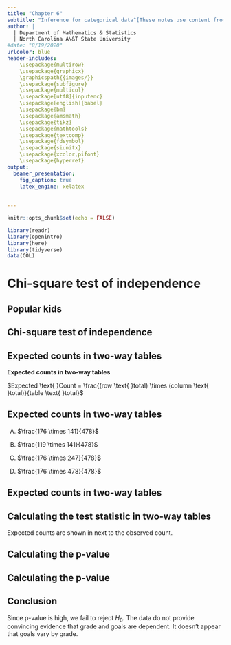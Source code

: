 ```yaml
---
title: "Chapter 6"
subtitle: "Inference for categorical data^[These notes use content from OpenIntro Statistics Slides by Mine Cetinkaya-Rundel.]"
author: |
  | Department of Mathematics & Statistics
  | North Carolina A\&T State University
#date: "8/19/2020"
urlcolor: blue
header-includes:
    \usepackage{multirow}
    \usepackage{graphicx}
    \graphicspath{{images/}}
    \usepackage{subfigure}
    \usepackage{multicol}
    \usepackage[utf8]{inputenc}
    \usepackage[english]{babel}
    \usepackage{bm}
    \usepackage{amsmath}
    \usepackage{tikz}
    \usepackage{mathtools}
    \usepackage{textcomp}
    \usepackage{fdsymbol}
    \usepackage{siunitx}
    \usepackage{xcolor,pifont}
    \usepackage{hyperref}
output: 
  beamer_presentation:
    fig_caption: true
    latex_engine: xelatex
    
    
---
```

```r
knitr::opts_chunk$set(echo = FALSE)
```

```r
library(readr)
library(openintro)
library(here)
library(tidyverse)
data(COL)
```


# Chi-square test of independence

## Popular kids

\alert{In the dataset \texttt{popular}, students in grades 4-6 were asked whether good grades, athletic ability, or popularity was most important to them. A two-way table separating the students by grade and by choice of most important factor is shown below. Do these data provide evidence to suggest that goals vary by grade?}

\begin{multicols}{2}

\begin{table}[]
\begin{tabular}{rrrr}
\hline
    & Grades & Popular & Sports \\ \hline
$4^{th}$ & 63     & 31      & 25     \\
$5^{th}$ & 88     & 55      & 33     \\
$6^{th}$ & 96     & 55      & 32     \\ \hline
\end{tabular}
\end{table}

\columnbreak

\includegraphics[width=1\columnwidth]{popular_mosaic.pdf}

\end{multicols}


## Chi-square test of independence

\begin{itemize}
\item The hypotheses are:
\begin{itemize}
\item[$H_0$:] Grade and goals are independent. Goals do not vary by grade.
\item[$H_A$:] Grade and goals are dependent. Goals vary by grade.
\end{itemize}

\pause

\item The test statistic is calculated as
\[ \chi^2_{df} = \sum_{i = 1}^{k} \frac{(O - E)^2}{E} \quad \text{ where } \quad df = (R - 1) \times (C - 1), \]
where $k$ is the number of cells, $R$ is the number of rows, and $C$ is the number of columns.

\noindent\rule{4cm}{0.4pt}

\alert{Note:} We calculate $df$ differently for one-way and two-way tables.

\pause

\item The p-value is the area under the $\chi^2_{df}$ curve, above the calculated test statistic.

\end{itemize}


## Expected counts in two-way tables

**Expected counts in two-way tables**

$Expected \text{ }Count = \frac{(row \text{ }total) \times (column \text{ }total)}{table \text{ }total}$

\pause

\begin{table}[]
\begin{tabular}{rrrr|r}
\hline
    & Grades & Popular & Sports & Total\\ \hline
$4^{th}$ & \textcolor{red}{63}     & \textcolor{blue}{31}      & 25 & 119    \\
$5^{th}$ & 88     & 55      & 33 & 176     \\
$6^{th}$ & 96     & 55      & 32 & 183     \\ \hline
Total	& 247	& 141	& 90	& 478 \\
\end{tabular}
\end{table}


\pause

\textcolor{red}{$E_{row~1, col~1} = \frac{119 \times 247}{478} = 61$}

\pause

\textcolor{blue}{$E_{row~1, col~2} = \frac{119 \times 141}{478} = 35$}

## Expected counts in two-way tables

\alert{What is the expected count for the highlighted cell?}

\begin{table}[]
\begin{tabular}{rrrr|r}
\hline
    & Grades & Popular & Sports & Total\\ \hline
$4^{th}$ & 63     & 31      & 25 & 119    \\
$5^{th}$ & 88     & \textcolor{red}{55}      & 33 & 176     \\
$6^{th}$ & 96     & 55      & 32 & 183     \\ \hline
Total	& 247	& 141	& 90	& 478 \\
\end{tabular}
\end{table}

A) $\frac{176 \times 141}{478}$

B) $\frac{119 \times 141}{478}$

C) $\frac{176 \times 247}{478}$

D) $\frac{176 \times 478}{478}$

## Expected counts in two-way tables

\alert{What is the expected count for the highlighted cell?}

\begin{table}[]
\begin{tabular}{rrrr|r}
\hline
    & Grades & Popular & Sports & Total\\ \hline
$4^{th}$ & 63     & 31      & 25 & 119    \\
$5^{th}$ & 88     & \textcolor{red}{55}      & 33 & 176     \\
$6^{th}$ & 96     & 55      & 32 & 183     \\ \hline
Total	& 247	& 141	& 90	& 478 \\
\end{tabular}
\end{table}

\begin{multicols}{2}

A) \textcolor{red}{$\frac{176 \times 141}{478}$}

B) $\frac{119 \times 141}{478}$

C) $\frac{176 \times 247}{478}$

D) $\frac{176 \times 478}{478}$

\columnbreak

\large\alert{\rightarrow 52}

\normalsize\alert{more than expected \# of 5th graders have a goal of being popular}

\end{multicols}


## Calculating the test statistic in two-way tables

Expected counts are shown in \textcolor{blue}{blue} next to the observed count.

\begin{center}
\begin{tabular}{rrrr|r}
  \hline
 & Grades & Popular & Sports	& Total \\ 
  \hline
$4^{th}$ 	&  63 \textcolor{blue}{61} &  31 \textcolor{blue}{35} &  25 \textcolor{blue}{23}	&119 \\ 
$5^{th}$ 	&  88 \textcolor{blue}{91} &  55 \textcolor{blue}{52} &  33 \textcolor{blue}{33}	& 176 \\ 
$6^{th}$	&  96 \textcolor{blue}{95} &  55 \textcolor{blue}{54} &  32 \textcolor{blue}{34}	& 183 \\ 
   \hline
Total	& 247	& 141	& 90	& 478 \\
\end{tabular}
\end{center}

\vspace{0.5cm}

\pause

\begin{eqnarray*} 
\chi^2 &=& \sum \frac{(63 - 61)^2}{61} + \frac{(31 - 35)^2}{35} + \cdots + \frac{(32 - 34)^2}{34} = 1.3121 \\
\pause
df &=& (R - 1) \times (C - 1) = (3 - 1) \times (3 - 1) = 2 \times 2 = 4 
\end{eqnarray*}


## Calculating the p-value

\alert{Which of the following is the correct p-value for this hypothesis test?}

\centering{\textcolor{red}{$\chi^2=1.3121 \qquad df = 4$}}

\begin{multicols}{2}

```r
chiTail <- function(df, U, showdf = TRUE, axes = TRUE){
	par(mar=c(2, 1, 1, 1), mgp=c(2.1, 0.8, 0), las=1)
	
	sd <- sqrt(2*df)
	xmax <- max(df + 4.000102*sd,U+2)
	x <- seq(0, xmax, 0.05)
	y <- dchisq(x, df)
	plot(x, y, type='l', axes=FALSE)

	if(axes == TRUE){
		abline(h=0)
		axis(1, at=c(0,U,xmax+3), label = c(0,U,NA), cex.axis = 3)		
	}
	if(axes == FALSE){
		lines(c(0,xmax), c(0,0))
	}
	
	if(showdf == TRUE){
		text(x = 0.8*xmax, y = 0.5*max(y), paste("df =",df), cex = 3)	
	}	
	
	these <- which(x > U)
	X <- x[c(these[1], these, rev(these)[1])]
	Y <- c(0, y[these], 0)
	polygon(X, Y, col='#569BBD')
}

chiTail(df = 4, U = 1.3121)
axis(1, at = 2.5, label = "1.3121", tick = FALSE, cex.axis = 3)
```

\columnbreak

\raggedright
A) More than 0.3

B) Between 0.3 and 0.2

C) Between 0.2 and 0.1

D) Between 0.1 and 0.05

E) Less than 0.001

\end{multicols}


## Calculating the p-value

\alert{Which of the following is the correct p-value for this hypothesis test?}

\centering{\textcolor{red}{$\chi^2=1.3121 \qquad df = 4$}}

\begin{multicols}{2}

```r
chiTail(df = 4, U = 1.3121)
axis(1, at = 2.5, label = "1.3121", tick = FALSE, cex.axis = 3)
```

\columnbreak

\raggedright
A) **More than 0.3**

B) Between 0.3 and 0.2

C) Between 0.2 and 0.1

D) Between 0.1 and 0.05

E) Less than 0.001

\end{multicols}

## Conclusion

\alert{Do these data provide evidence to suggest that goals vary by grade?}

\begin{itemize}

\item[$H_0$:] Grade and goals are independent. Goals do not vary by grade.

\item[$H_A$:] Grade and goals are dependent. Goals vary by grade. \\

\end{itemize}

\pause

Since p-value is high, we fail to reject $H_0$. The data do not provide convincing evidence that grade and goals are dependent. It doesn't appear that goals vary by grade.
